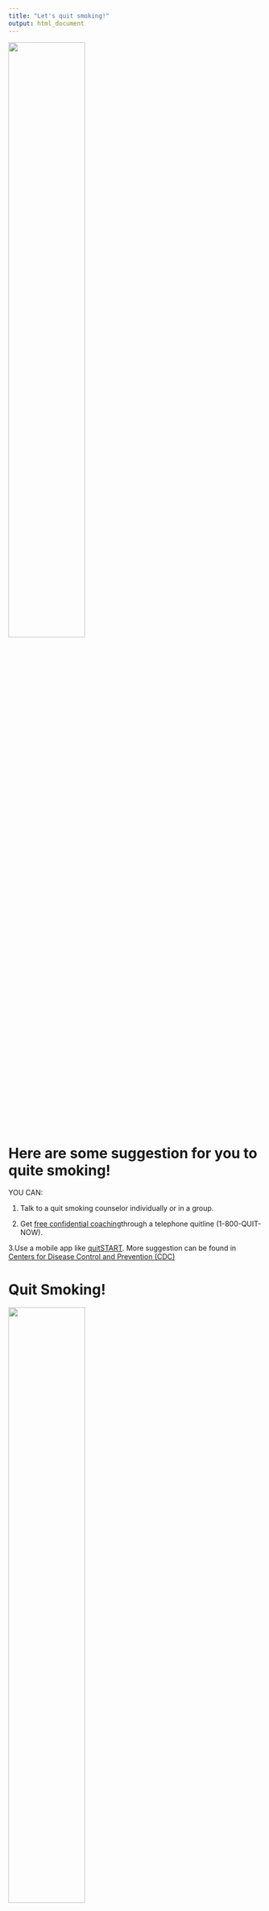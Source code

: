 ```yaml
---
title: "Let's quit smoking!"
output: html_document
---
```

<img src="smoke.jpeg" style="width:55%">

# Here are some suggestion for you to quite smoking!
YOU CAN:


1. Talk to a quit smoking counselor individually or in a group.

2. Get [free confidential coaching](https://www.cdc.gov/tobacco/campaign/tips/quit-smoking/quitline/index.html)through a telephone quitline (1-800-QUIT-NOW).

3.Use a mobile app like [quitSTART](https://www.cdc.gov/tobacco/campaign/tips/quit-smoking/quitstart-app/index.html).
More suggestion can be found in [Centers for Disease Control and Prevention (CDC)](https://www.cdc.gov/tobacco/quit_smoking/how_to_quit/index.htm)

# Quit Smoking!
<img src="photo.jpeg" style="width:55%">
